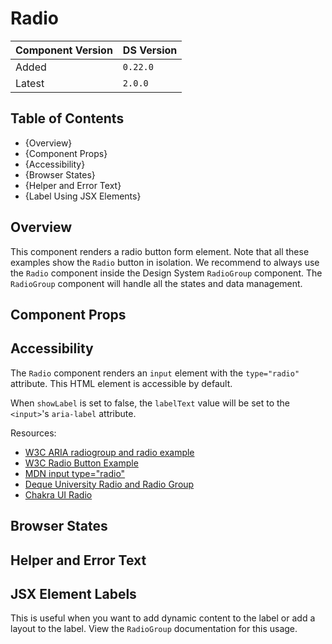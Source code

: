 

<Meta of={RadioStories} />

# Radio

| Component Version | DS Version |
| ----------------- | ---------- |
| Added             | `0.22.0`   |
| Latest            | `2.0.0`    |

## Table of Contents

- {<Link href="#overview" target="_self">Overview</Link>}
- {<Link href="#component-props" target="_self">Component Props</Link>}
- {<Link href="#accessibility" target="_self">Accessibility</Link>}
- {<Link href="#browser-states" target="_self">Browser States</Link>}
- {<Link href="#helper-and-error-text" target="_self">Helper and Error Text</Link>}
- {<Link href="#label-using-jsx-elements" target="_self">Label Using JSX Elements</Link>}

## Overview

<Description of={RadioStories} />

This component renders a radio button form element. Note that all these examples
show the `Radio` button in isolation. We recommend to always use the `Radio`
component inside the Design System `RadioGroup` component. The `RadioGroup`
component will handle all the states and data management.

## Component Props

<Canvas of={RadioStories.Controls} />

<ArgTypes of={RadioStories.Controls} />

## Accessibility

The `Radio` component renders an `input` element with the `type="radio"` attribute.
This HTML element is accessible by default.

When `showLabel` is set to false, the `labelText` value will be set to the
`<input>`'s `aria-label` attribute.

Resources:

- [W3C ARIA radiogroup and radio example](https://www.w3.org/TR/2016/WD-wai-aria-practices-1.1-20160317/examples/radio/radio.html)
- [W3C Radio Button Example](https://www.w3.org/TR/2017/WD-wai-aria-practices-1.1-20170628/examples/radio/radio-1/radio-1.html)
- [MDN input type="radio"](https://developer.mozilla.org/en-US/docs/Web/HTML/Element/input/radio)
- [Deque University Radio and Radio Group](https://dequeuniversity.com/library/aria/radio-and-radio-group)
- [Chakra UI Radio](https://chakra-ui.com/docs/components/form/radio)

## Browser States

<Canvas of={RadioStories.BrowserStates} />

## Helper and Error Text

<Canvas of={RadioStories.HelperAndErrorText} />

## JSX Element Labels

This is useful when you want to add dynamic content to the label or add
a layout to the label. View the `RadioGroup` documentation for this
usage.

<Canvas of={RadioStories.LabelUsingJSXElements} />
